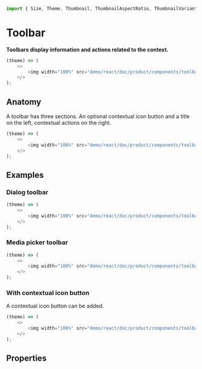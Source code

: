 ```javascript import
import { Size, Theme, Thumbnail, ThumbnailAspectRatio, ThumbnailVariant } from 'LumX';
```

# Toolbar

**Toolbars display information and actions related to the context.**

```javascript jsx
(theme) => (
    <>
        <img width="100%" src="demo/react/doc/product/components/toolbar-1.png" />
    </>
);
```

## Anatomy

A toolbar has three sections. An optional contextual icon button and a title on the left, contextual actions on the right.

```javascript jsx
(theme) => (
    <>
        <img width="100%" src="demo/react/doc/product/components/toolbar-5.png" />
    </>
);
```

## Examples

### Dialog toolbar

```javascript jsx
(theme) => (
    <>
        <img width="100%" src="demo/react/doc/product/components/toolbar-2.png" />
    </>
);
```

### Media picker toolbar

```javascript jsx
(theme) => (
    <>
        <img width="100%" src="demo/react/doc/product/components/toolbar-3.png" />
    </>
);
```

### With contextual icon button

A contextual icon button can be added.

```javascript jsx
(theme) => (
    <>
        <img width="100%" src="demo/react/doc/product/components/toolbar-4.png" />
    </>
);
```

## Properties

<PropTable component="Toolbar" />
